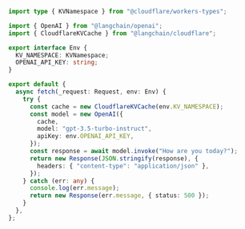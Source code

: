```typescript
import type { KVNamespace } from "@cloudflare/workers-types";

import { OpenAI } from "@langchain/openai";
import { CloudflareKVCache } from "@langchain/cloudflare";

export interface Env {
  KV_NAMESPACE: KVNamespace;
  OPENAI_API_KEY: string;
}

export default {
  async fetch(_request: Request, env: Env) {
    try {
      const cache = new CloudflareKVCache(env.KV_NAMESPACE);
      const model = new OpenAI({
        cache,
        model: "gpt-3.5-turbo-instruct",
        apiKey: env.OPENAI_API_KEY,
      });
      const response = await model.invoke("How are you today?");
      return new Response(JSON.stringify(response), {
        headers: { "content-type": "application/json" },
      });
    } catch (err: any) {
      console.log(err.message);
      return new Response(err.message, { status: 500 });
    }
  },
};
```
